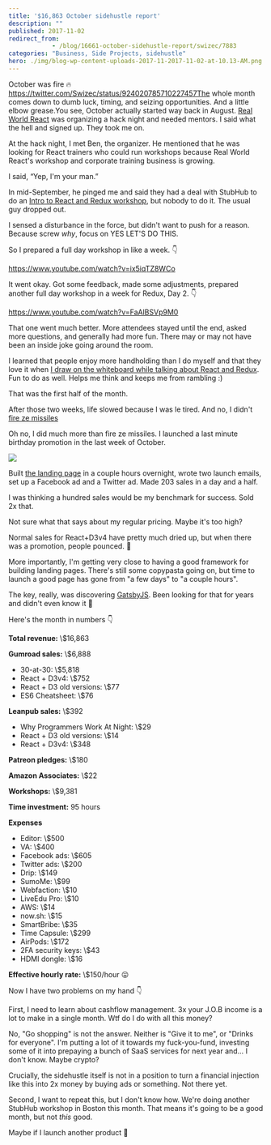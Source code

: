 ```yaml
---
title: '$16,863 October sidehustle report'
description: ""
published: 2017-11-02
redirect_from: 
            - /blog/16661-october-sidehustle-report/swizec/7883
categories: "Business, Side Projects, sidehustle"
hero: ./img/blog-wp-content-uploads-2017-11-2017-11-02-at-10.13-AM.png
---
```


October was fire 🔥<https://twitter.com/Swizec/status/924020785710227457The> whole month comes down to dumb luck, timing, and seizing opportunities. And a little elbow grease.You see, October actually started way back in August. [Real World React](https://www.meetup.com/Real-World-React/events/242620292/) was organizing a hack night and needed mentors. I said what the hell and signed up. They took me on.

At the hack night, I met Ben, the organizer. He mentioned that he was looking for React trainers who could run workshops because Real World React's workshop and corporate training business is growing.

I said, “Yep, I'm your man.”

In mid-September, he pinged me and said they had a deal with StubHub to do an [Intro to React and Redux workshop](https://www.youtube.com/watch?v=ix5iqTZ8WCo), but nobody to do it. The usual guy dropped out.

I sensed a disturbance in the force, but didn't want to push for a reason. Because screw _why_, focus on YES LET'S DO THIS.

So I prepared a full day workshop in like a week. 👇

<https://www.youtube.com/watch?v=ix5iqTZ8WCo>

It went okay. Got some feedback, made some adjustments, prepared another full day workshop in a week for Redux, Day 2. 👇

<https://www.youtube.com/watch?v=FaAlBSVp9M0>

That one went much better. More attendees stayed until the end, asked more questions, and generally had more fun. There may or may not have been an inside joke going around the room.

I learned that people enjoy more handholding than I do myself and that they love it when [I draw on the whiteboard while talking about React and Redux](https://swizec.com/blog/teaching-stubhub-react-redux/swizec/7860). Fun to do as well. Helps me think and keeps me from rambling :)

That was the first half of the month.

After those two weeks, life slowed because I was le tired. And no, I didn't [fire ze missiles](https://www.youtube.com/watch?v=kCpjgl2baLs)

Oh no, I did much more than fire ze missiles. I launched a last minute birthday promotion in the last week of October.

![](./img/blog-wp-content-uploads-2017-11-2017-11-02-at-10.13-AM.png)

Built [the landing page](https://swizec.com/30) in a couple hours overnight, wrote two launch emails, set up a Facebook ad and a Twitter ad. Made 203 sales in a day and a half.

I was thinking a hundred sales would be my benchmark for success. Sold 2x that.

Not sure what that says about my regular pricing. Maybe it's too high?

Normal sales for React+D3v4 have pretty much dried up, but when there was a promotion, people pounced. 🤔

More importantly, I'm getting very close to having a good framework for building landing pages. There's still some copypasta going on, but time to launch a good page has gone from "a few days" to "a couple hours".

The key, really, was discovering [GatsbyJS](https://www.gatsbyjs.org/). Been looking for that for years and didn't even know it 🤙

Here's the month in numbers 👇

**Total revenue:** \\$16,863

**Gumroad sales:** \\$6,888

-   30-at-30: \\$5,818
-   React + D3v4: \\$752
-   React + D3 old versions: \\$77
-   ES6 Cheatsheet: \\$76

**Leanpub sales:** \\$392

-   Why Programmers Work At Night: \\$29
-   React + D3 old versions: \\$14
-   React + D3v4: \\$348

**Patreon pledges:** \\$180

**Amazon Associates:** \\$22

**Workshops:** \\$9,381

**Time investment:** 95 hours

**Expenses**

-   Editor: \\$500
-   VA: \\$400
-   Facebook ads: \\$605
-   Twitter ads: \\$200
-   Drip: \\$149
-   SumoMe: \\$99
-   Webfaction: \\$10
-   LiveEdu Pro: \\$10
-   AWS: \\$14
-   now.sh: \\$15
-   SmartBribe: \\$35
-   Time Capsule: \\$299
-   AirPods: \\$172
-   2FA security keys: \\$43
-   HDMI dongle: \\$16

**Effective hourly rate:** \\$150/hour 😛

Now I have two problems on my hand 👇

First, I need to learn about cashflow management. 3x your J.O.B income is a lot to make in a single month. Wtf do I do with all this money?

No, "Go shopping" is not the answer. Neither is "Give it to me", or "Drinks for everyone". I'm putting a lot of it towards my fuck-you-fund, investing some of it into prepaying a bunch of SaaS services for next year and… I don't know. Maybe crypto?

Crucially, the sidehustle itself is not in a position to turn a financial injection like this into 2x money by buying ads or something. Not there yet.

Second, I want to repeat this, but I don't know how. We're doing another StubHub workshop in Boston this month. That means it's going to be a good month, but not _this_ good.

Maybe if I launch another product 🤔
